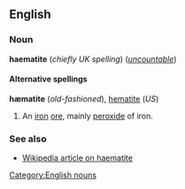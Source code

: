 ==English==
===Noun===
[[Category:English nouns]]
'''haematite''' (''chiefly UK spelling'') (''[[uncountable]]'')

====Alternative spellings====
'''hæmatite''' (''old-fashioned''), [[hematite]] (''US'')

#An [[iron]] [[ore]], mainly [[peroxide]] of iron.

===See also===
*[[w:hematite|Wikipedia article on haematite]]